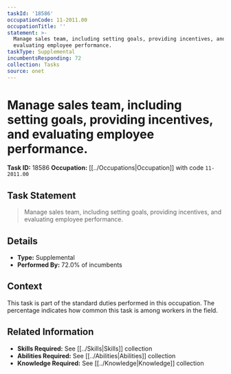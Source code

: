 ```yaml
---
taskId: '18586'
occupationCode: 11-2011.00
occupationTitle: ''
statement: >-
  Manage sales team, including setting goals, providing incentives, and
  evaluating employee performance.
taskType: Supplemental
incumbentsResponding: 72
collection: Tasks
source: onet
---
```

# Manage sales team, including setting goals, providing incentives, and evaluating employee performance.

**Task ID:** 18586
**Occupation:** [[../Occupations|Occupation]] with code `11-2011.00`

## Task Statement

> Manage sales team, including setting goals, providing incentives, and evaluating employee performance.

## Details

- **Type:** Supplemental
- **Performed By:** 72.0% of incumbents

## Context

This task is part of the standard duties performed in this occupation. The percentage indicates how common this task is among workers in the field.

## Related Information

- **Skills Required:** See [[../Skills|Skills]] collection
- **Abilities Required:** See [[../Abilities|Abilities]] collection
- **Knowledge Required:** See [[../Knowledge|Knowledge]] collection
